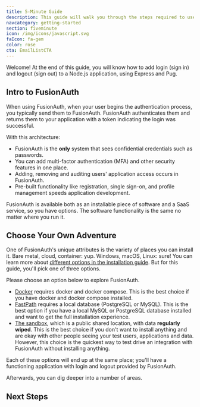 ```yaml
---
title: 5-Minute Guide
description: This guide will walk you through the steps required to use FusionAuth for login and logout.
navcategory: getting-started
section: fiveminute
icon: /img/icons/javascript.svg
faIcon: fa-gem
color: rose
cta: EmailListCTA
---
```


Welcome! At the end of this guide, you will know how to add login (sign in) and logout (sign out) to a Node.js application, using Express and Pug.

## Intro to FusionAuth 


When using FusionAuth, when your user begins the authentication process, you typically send them to FusionAuth. FusionAuth authenticates them and returns them to your application with a token indicating the login was successful.

With this architecture:

* FusionAuth is the **only** system that sees confidential credentials such as passwords.
* You can add multi-factor authentication (MFA) and other security features in one place.
* Adding, removing and auditing users' application access occurs in FusionAuth.
* Pre-built functionality like registration, single sign-on, and profile management speeds application development.

FusionAuth is available both as an installable piece of software and a SaaS service, so you have options. The software functionality is the same no matter where you run it.

## Choose Your Own Adventure

One of FusionAuth's unique attributes is the variety of places you can install it. Bare metal, cloud, container: yup. Windows, macOS, Linux: sure! You can learn more about [different options in the installation guide](/docs/get-started/download-and-install). But for this guide, you'll pick one of three options.

Please choose an option below to explore FusionAuth.

<BlogButton label="Docker" href="/docs/quickstarts/5-minute-docker" /><span class="mr-3" />
<BlogButton label="FastPath" href="/docs/quickstarts/5-minute-fastpath" /><span class="mr-3" />
<BlogButton label="Sandbox" href="/docs/quickstarts/5-minute-sandbox" />

* [Docker](/docs/quickstarts/5-minute-docker) requires docker and docker compose. This is the best choice if you have docker and docker compose installed.
* [FastPath](/docs/quickstarts/5-minute-fastpath) requires a local database (PostgreSQL or MySQL). This is the best option if you have a local MySQL or PostgreSQL database installed and want to get the full installation experience.
* [The sandbox](/docs/quickstarts/5-minute-sandbox), which is a public shared location, with data **regularly wiped**. This is the best choice if you don't want to install anything and are okay with other people seeing your test users, applications and data. However, this choice is the quickest way to test drive an integration with FusionAuth without installing anything.

Each of these options will end up at the same place; you'll have a functioning application with login and logout provided by FusionAuth.

Afterwards, you can dig deeper into a number of areas.

## Next Steps

<FiveMinuteNextSteps />

